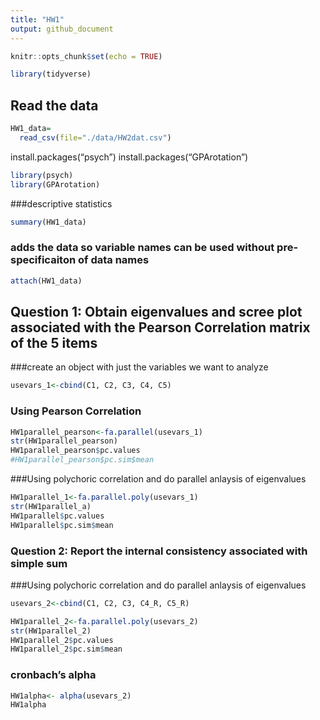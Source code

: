 ```yaml
---
title: "HW1"
output: github_document
---
```


```r
knitr::opts_chunk$set(echo = TRUE)

library(tidyverse)

```

## Read the data 
```r
HW1_data=
  read_csv(file="./data/HW2dat.csv")
```
install.packages("psych")
install.packages("GPArotation")

```r
library(psych)
library(GPArotation)
```

###descriptive statistics 
```r
summary(HW1_data)
```

### adds the data so variable names can be used without pre-specificaiton of data names
```r
attach(HW1_data)
```

## Question 1: Obtain eigenvalues and scree plot associated with the Pearson Correlation matrix of the 5 items 

###create an object with just the variables we want to analyze
```r
usevars_1<-cbind(C1, C2, C3, C4, C5)
```
### Using Pearson Correlation
```r
HW1parallel_pearson<-fa.parallel(usevars_1)
str(HW1parallel_pearson)
HW1parallel_pearson$pc.values
#HW1parallel_pearson$pc.sim$mean
```

###Using polychoric correlation and do parallel anlaysis of eigenvalues
```r
HW1parallel_1<-fa.parallel.poly(usevars_1)
str(HW1parallel_a)
HW1parallel$pc.values
HW1parallel$pc.sim$mean
```

### Question 2: Report the internal consistency associated with simple sum 
###Using polychoric correlation and do parallel anlaysis of eigenvalues

```r
usevars_2<-cbind(C1, C2, C3, C4_R, C5_R)
```

```r
HW1parallel_2<-fa.parallel.poly(usevars_2)
str(HW1parallel_2)
HW1parallel_2$pc.values
HW1parallel_2$pc.sim$mean
```
### cronbach's alpha
```r
HW1alpha<- alpha(usevars_2)
HW1alpha
```

